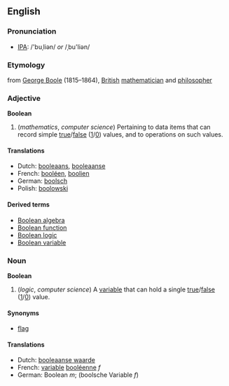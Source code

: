 ==English==
{{wikipedia}}
===Pronunciation===
*[[w:IPA|IPA]]: /'buˌliən/ ''or'' /ˌbu'liən/
===Etymology===
from [[w:George Boole|George Boole]] (1815&ndash;1864), [[British]] [[mathematician]] and [[philosopher]]

===Adjective===
'''Boolean'''
# (''mathematics'', ''computer science'') Pertaining to data items that can record simple [[true]]/[[false]] ([[1]]/[[0]]) values, and to operations on such values.

====Translations====
*Dutch: [[booleaans]], [[booleaanse]]
*French: [[booléen]], [[boolien]]
*German: [[boolsch]]
*Polish: [[boolowski]]
====Derived terms====
*[[Boolean algebra]]
*[[Boolean function]]
*[[Boolean logic]]
*[[Boolean variable]]

===Noun===
'''Boolean'''
# (''logic'', ''computer science'') A [[variable]] that can hold a single [[true]]/[[false]] ([[1]]/[[0]]) value.

====Synonyms====
* [[flag]]

====Translations====
*Dutch: [[booleaanse waarde]]
*French: [[variable]] [[booléenne]] ''f''
*German: Boolean ''m''; (boolsche Variable ''f'')